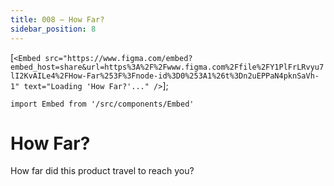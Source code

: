 ```yaml
---
title: 008 — How Far?
sidebar_position: 8
---
```





[`<Embed src="https://www.figma.com/embed?embed_host=share&url=https%3A%2F%2Fwww.figma.com%2Ffile%2FY1PlFrLRvyu7lI2KvAILe4%2FHow-Far%253F%3Fnode-id%3D0%253A1%26t%3Dn2uEPPaN4pknSaVh-1" text="Loading 'How Far?'..." />`];

````mdx-code-block
import Embed from '/src/components/Embed'
````

# How Far?

How far did this product travel to reach you?

<div dangerouslySetInnerHTML={{ __html: quartoRawHtml[0] }} />
